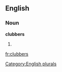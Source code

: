 
==English==

===Noun===
'''clubbers'''

# {{plural of|[[clubber]]}}

[[Category:English plurals]]

[[fr:clubbers]]